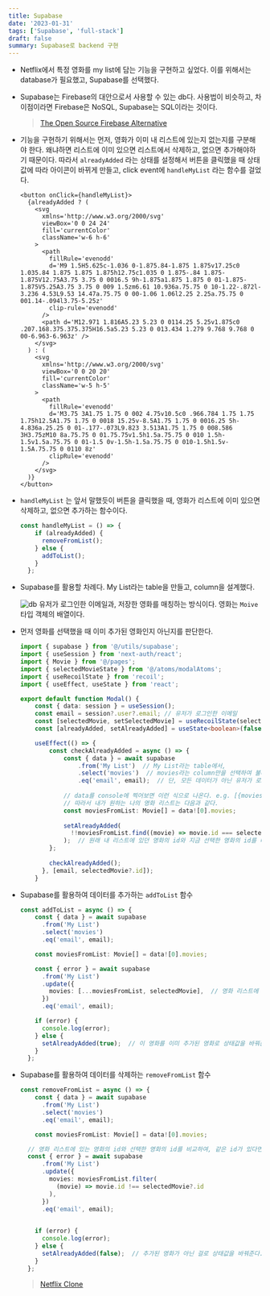 ```yaml
---
title: Supabase
date: '2023-01-31'
tags: ['Supabase', 'full-stack']
draft: false
summary: Supabase로 backend 구현
---
```


- Netflix에서 특정 영화를 my list에 담는 기능을 구현하고 싶었다. 이를 위해서는 database가 필요했고, Supabase를 선택했다.

- Supabase는 Firebase의 대안으로서 사용할 수 있는 db다. 사용법이 비슷하고, 차이점이라면 Firebase은 NoSQL, Supabase는 SQL이라는 것이다.

  > [The Open Source Firebase Alternative](https://supabase.com/)

- 기능을 구현하기 위해서는 먼저, 영화가 이미 내 리스트에 있는지 없는지를 구분해야 한다. 왜냐하면 리스트에 이미 있으면 리스트에서 삭제하고, 없으면 추가해야하기 때문이다. 따라서 `alreadyAdded` 라는 상태를 설정해서 버튼을 클릭했을 때 상태값에 따라 아이콘이 바뀌게 만들고, click event에 `handleMyList` 라는 함수를 걸었다.
    
    ```tsx
    <button onClick={handleMyList}>
      {alreadyAdded ? (
        <svg
          xmlns='http://www.w3.org/2000/svg'
          viewBox='0 0 24 24'
          fill='currentColor'
          className='w-6 h-6'
        >
          <path
            fillRule='evenodd'
            d='M9 1.5H5.625c-1.036 0-1.875.84-1.875 1.875v17.25c0 1.035.84 1.875 1.875 1.875h12.75c1.035 0 1.875-.84 1.875-1.875V12.75A3.75 3.75 0 0016.5 9h-1.875a1.875 1.875 0 01-1.875-1.875V5.25A3.75 3.75 0 009 1.5zm6.61 10.936a.75.75 0 10-1.22-.872l-3.236 4.53L9.53 14.47a.75.75 0 00-1.06 1.06l2.25 2.25a.75.75 0 001.14-.094l3.75-5.25z'
            clip-rule='evenodd'
          />
          <path d='M12.971 1.816A5.23 5.23 0 0114.25 5.25v1.875c0 .207.168.375.375.375H16.5a5.23 5.23 0 013.434 1.279 9.768 9.768 0 00-6.963-6.963z' />
        </svg>
      ) : (
        <svg
          xmlns='http://www.w3.org/2000/svg'
          viewBox='0 0 20 20'
          fill='currentColor'
          className='w-5 h-5'
        >
          <path
            fillRule='evenodd'
            d='M3.75 3A1.75 1.75 0 002 4.75v10.5c0 .966.784 1.75 1.75 1.75h12.5A1.75 1.75 0 0018 15.25v-8.5A1.75 1.75 0 0016.25 5h-4.836a.25.25 0 01-.177-.073L9.823 3.513A1.75 1.75 0 008.586 3H3.75zM10 8a.75.75 0 01.75.75v1.5h1.5a.75.75 0 010 1.5h-1.5v1.5a.75.75 0 01-1.5 0v-1.5h-1.5a.75.75 0 010-1.5h1.5v-1.5A.75.75 0 0110 8z'
            clipRule='evenodd'
          />
        </svg>
      )}
    </button>
    ```
    
- `handleMyList` 는 앞서 말했듯이 버튼을 클릭했을 때, 영화가 리스트에 이미 있으면 삭제하고, 없으면 추가하는 함수이다.
    
    ```ts
    const handleMyList = () => {
        if (alreadyAdded) {
          removeFromList();
        } else {
          addToList();
        }
      };
    ```
    
- Supabase를 활용할 차례다. My List라는 table을 만들고, column을 설계했다.
    
    ![db](/static/images/supabase.png)
    유저가 로그인한 이메일과, 저장한 영화를 매칭하는 방식이다. 영화는 `Moive` 타입 객체의 배열이다.
    

- 먼저 영화를 선택했을 때 이미 추가된 영화인지 아닌지를 판단한다.
    
    ```ts
    import { supabase } from '@/utils/supabase';
    import { useSession } from 'next-auth/react';
    import { Movie } from '@/pages';
    import { selectedMovieState } from '@/atoms/modalAtoms';
    import { useRecoilState } from 'recoil';
    import { useEffect, useState } from 'react';
    
    export default function Modal() {
    	const { data: session } = useSession();
    	const email = session?.user?.email; // 유저가 로그인한 이메일
    	const [selectedMovie, setSelectedMovie] = useRecoilState(selectedMovieState); // 선택한 영화
        const [alreadyAdded, setAlreadyAdded] = useState<boolean>(false);
    
    	useEffect(() => {
    	    const checkAlreadyAdded = async () => {
    		    const { data } = await supabase
    			    .from('My List')  // My List라는 table에서,
    			    .select('movies')  // movies라는 column만을 선택하여 불러온다. 
    			    .eq('email', email);  // 단, 모든 데이터가 아닌 유저가 로그인한 이메일에 해당하는 데이터만 불러온다.
    																	
    			// data를 console에 찍어보면 이런 식으로 나온다. e.g. [{movies: ...}]
    			// 따라서 내가 원하는 나의 영화 리스트는 다음과 같다.
    			const moviesFromList: Movie[] = data![0].movies;
    	
    	        setAlreadyAdded(
    	          !!moviesFromList.find((movie) => movie.id === selectedMovie?.id)
    	        );  // 원래 내 리스트에 있던 영화의 id와 지금 선택한 영화의 id를 비교하여 같은 것이 있는지 찾아본다. 있으면 그 영화 요소가 return될 것이고, 없으면 undefined가 return될 것이다. 이를 !!를 통해 boolean값으로 바꿔준다.
    	    };
    	
    	    checkAlreadyAdded();
    	  }, [email, selectedMovie?.id]);
    	}
    ```
    

- Supabase를 활용하여 데이터를 추가하는 `addToList` 함수
    
    ```ts
    const addToList = async () => {
        const { data } = await supabase
          .from('My List')
          .select('movies')
          .eq('email', email);
    
        const moviesFromList: Movie[] = data![0].movies;
    
        const { error } = await supabase
          .from('My List')
          .update({
            movies: [...moviesFromList, selectedMovie],  // 영화 리스트에 선택한 영화를 추가
          })
          .eq('email', email);
    
        if (error) {
          console.log(error);
        } else {
          setAlreadyAdded(true);  // 이 영화를 이미 추가된 영화로 상태값을 바꿔준다.
        }
      };
    ```
    
- Supabase를 활용하여 데이터를 삭제하는 `removeFromList` 함수

  ```ts
  const removeFromList = async () => {
      const { data } = await supabase
        .from('My List')
        .select('movies')
        .eq('email', email);
  
      const moviesFromList: Movie[] = data![0].movies;
  
  	// 영화 리스트에 있는 영화의 id와 선택한 영화의 id를 비교하여, 같은 id가 있다면 그 영화는 빼버리고 나머지 영화를 걸러낸다.
  	const { error } = await supabase
        .from('My List')
        .update({
          movies: moviesFromList.filter(
            (movie) => movie.id !== selectedMovie?.id  
          ),
        })
        .eq('email', email);  
  		
  
      if (error) {
        console.log(error);
      } else {
        setAlreadyAdded(false);  // 추가된 영화가 아닌 걸로 상태값을 바꿔준다.
      }
    };
  ```
  
  > [Netflix Clone](https://github.com/Valentin1495/Netflix)